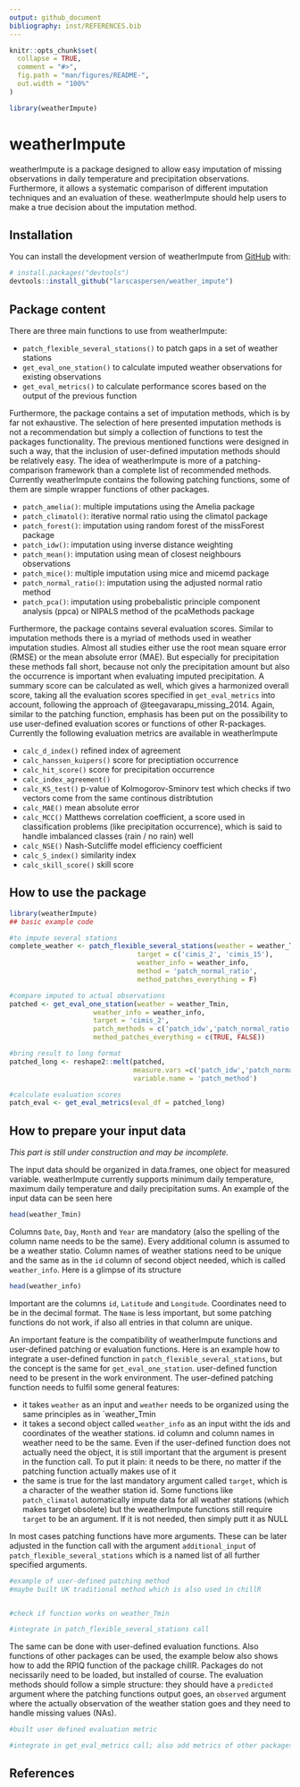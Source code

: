 ```yaml
---
output: github_document
bibliography: inst/REFERENCES.bib
---
```


<!-- README.md is generated from README.Rmd. Please edit that file -->

```r
knitr::opts_chunk$set(
  collapse = TRUE,
  comment = "#>",
  fig.path = "man/figures/README-",
  out.width = "100%"
)

library(weatherImpute)
```

# weatherImpute

<!-- badges: start -->
<!-- badges: end -->

weatherImpute is a package designed to allow easy imputation of missing observations
in daily temperature and precipitation observations. Furthermore, it allows a 
systematic comparison of different imputation techniques and an evaluation of these.
weatherImpute should help users to make a true decision about the imputation method.

## Installation

You can install the development version of weatherImpute from [GitHub](https://github.com/larscaspersen/weatherImpute) with:

``` r
# install.packages("devtools")
devtools::install_github("larscaspersen/weather_impute")
```

## Package content

There are three main functions to use from weatherImpute:

* `patch_flexible_several_stations()` to patch gaps in a set of weather stations 
* `get_eval_one_station()` to calculate imputed weather observations for existing observations
* `get_eval_metrics()` to calculate performance scores based on the output of the previous function

Furthermore, the package contains a set of imputation methods, which is by far
not exhaustive. The selection of here presented imputation methods is not a recommendation but simply a collection of functions to test the packages functionality.
The previous mentioned functions were designed in such a way, that the inclusion of user-defined imputation methods should be relatively easy. The idea of weatherImpute is more of a patching-comparison framework than a complete list of recommended methods. Currently weatherImpute contains the following patching functions, some of them are simple wrapper functions of other packages.

* `patch_amelia()`: multiple imputations using the Amelia package
* `patch_climatol()`: iterative normal ratio using the climatol package
* `patch_forest()`: imputation using random forest of the missForest package
* `patch_idw()`: imputation using inverse distance weighting
* `patch_mean()`: imputation using mean of closest neighbours observations
* `patch_mice()`: multiple imputation using mice and micemd package
* `patch_normal_ratio()`: imputation using the adjusted normal ratio method
* `patch_pca()`: imputation using probebalistic principle component analysis (ppca) or NIPALS method of the pcaMethods package

Furthermore, the package contains several evaluation scores. Similar to imputation methods there is a myriad of methods used in weather imputation studies. Almost all studies either use the root mean square error (RMSE) or the mean absolute error (MAE). But especially for precipitation these methods fall short, because not only the precipitation amount but also the occurrence is important when evaluating imputed precipitation. A summary score can be calculated as well, which gives a harmonized overall score, taking all the evaluation scores specified in `get_eval_metrics` into account, following the approach of @teegavarapu_missing_2014. 
Again, similar to the patching function, emphasis has been put on the possibility to use user-defined evaluation scores or functions of other R-packages.
Currently the following evaluation metrics are available in weatherImpute

* `calc_d_index()` refined index of agreement
* `calc_hanssen_kuipers()` score for preciptiation occurrence
* `calc_hit_score()` score for precipitation occurrence
* `calc_index_agreement()`
* `calc_KS_test()` p-value of Kolmogorov-Sminorv test which checks if two vectors come from the same continous distribtution 
* `calc_MAE()` mean absolute error
* `calc_MCC()` Matthews correlation coefficient, a score used in classification problems (like precipitation occurrence), which is said to handle imbalanced classes (rain / no rain) well
* `calc_NSE()` Nash-Sutcliffe model efficiency coefficient
* `calc_S_index()` similarity index
* `calc_skill_score()` skill score

## How to use the package

```r
library(weatherImpute)
## basic example code

#to impute several stations
complete_weather <- patch_flexible_several_stations(weather = weather_Tmin, 
                                target = c('cimis_2', 'cimis_15'), 
                                weather_info = weather_info, 
                                method = 'patch_normal_ratio',
                                method_patches_everything = F)

#compare imputed to actual observations
patched <- get_eval_one_station(weather = weather_Tmin,
                     weather_info = weather_info,
                     target = 'cimis_2', 
                     patch_methods = c('patch_idw','patch_normal_ratio'), 
                     method_patches_everything = c(TRUE, FALSE))

#bring result to long format
patched_long <- reshape2::melt(patched, 
                               measure.vars =c('patch_idw','patch_normal_ratio'),
                               variable.name = 'patch_method')

#calculate evaluation scores
patch_eval <- get_eval_metrics(eval_df = patched_long)


```

## How to prepare your input data

*This part is still under construction and may be incomplete.*

The input data should be organized in data.frames, one object for measured variable. weatherImpute currently supports minimum daily temperature, maximum daily temperature and daily precipitation sums. An example of the input data can be seen here

```r

head(weather_Tmin)

```

Columns `Date`, `Day`, `Month` and `Year` are mandatory (also the spelling of the column name needs to be the same). Every additional column is assumed to be a weather statio. Column names of weather stations need to be unique and the same as in the `id` column of second object needed, which is called `weather_info`. Here is a glimpse of its structure

```r

head(weather_info)

```

Important are the columns `id`, `Latitude` and `Longitude`. Coordinates need to be in the decimal format. The `Name` is less important, but some patching functions do not work, if also all entries in that column are unique.

An important feature is the compatibility of weatherImpute functions and user-defined patching or evaluation functions. Here is an example how to integrate a user-defined function in `patch_flexible_several_stations`, but the concept is the same for `get_eval_one_station`. user-defined function need to be present in the work environment. The user-defined patching function needs to fulfil some general features:

* it takes `weather` as an input and `weather` needs to be organized using the same principles as in `weather_Tmin
* it takes a second object called `weather_info` as an input witht the ids and coordinates of the weather stations. id column and column names in weather need to be the same. Even if the user-defined function does not actually need the object, it is still important that the argument is present in the function call. To put it plain: it needs to be there, no matter if the patching function actually makes use of it
* the same is true for the last mandatory argument called `target`, which is a character of the weather station id. Some functions like `patch_climatol` automatically impute data for all weather stations (which makes target obsolete) but the weatherImpute functions still require `target` to be an argument. If it is not needed, then simply putt it as NULL

In most cases patching functions have more arguments. These can be later adjusted in the function call with the argument `additional_input` of `patch_flexible_several_stations` which is a named list of all further specified arguments.

```r


#example of user-defined patching method
#maybe built UK traditional method which is also used in chillR


#check if function works on weather_Tmin

#integrate in patch_flexible_several_stations call

```

The same can be done with user-defined evaluation functions. Also functions of other packages can be used, the example below also shows how to add the RPIQ function of the package chillR. Packages do not necissarily need to be loaded, but installed of course. The evaluation methods should follow a simple structure: they should have a `predicted` argument where the patching functions output goes, an `observed` argument where the actually observation of the weather station goes and they need to handle missing values (NAs).

```r


#built user defined evaluation metric

#integrate in get_eval_metrics call; also add metrics of other packages like RPIQ of chillR

```

## References